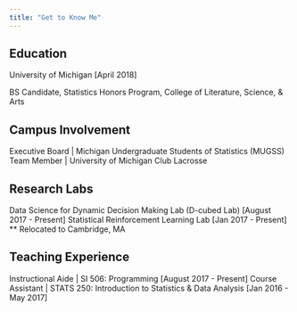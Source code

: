 ```yaml
---
title: "Get to Know Me"
---
```


## Education

University of Michigan [April 2018]

BS Candidate, Statistics
Honors Program, College of Literature, Science, & Arts


## Campus Involvement

Executive Board | Michigan Undergraduate Students of Statistics (MUGSS)
Team Member | University of Michigan Club Lacrosse


## Research Labs

Data Science for Dynamic Decision Making Lab (D-cubed Lab) [August 2017 - Present]
Statistical Reinforcement Learning Lab [Jan 2017 - Present] ** Relocated to Cambridge, MA


## Teaching Experience

Instructional Aide | SI 506: Programming [August 2017 - Present]
Course Assistant | STATS 250: Introduction to Statistics & Data Analysis [Jan 2016 - May 2017]

